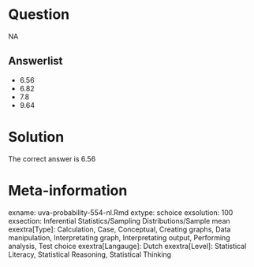 Question
========

NA

Answerlist
----------
* 6.56
* 6.82
* 7.8
* 9.64

Solution
========

The correct answer is  6.56 

Meta-information
================
exname: uva-probability-554-nl.Rmd 
extype: schoice 
exsolution: 100 
exsection: Inferential Statistics/Sampling Distributions/Sample mean
exextra[Type]: Calculation, Case, Conceptual, Creating graphs, Data manipulation, Interpretating graph, Interpretating output, Performing analysis, Test choice 
exextra[Langauge]: Dutch 
exextra[Level]: Statistical Literacy, Statistical Reasoning, Statistical Thinking 
